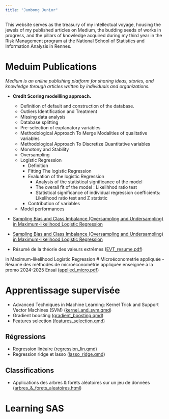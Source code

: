 ```yaml
---
title: "Jumbong Junior"
---
```


<div class="box">

This website serves as the treasury of my intellectual voyage, housing the jewels of my published articles on Medium, the budding seeds of works in progress, and the pillars of knowledge acquired during my third year in the Risk Management program at the National School of Statistics and Information Analysis in Rennes.

</div>

# Meduim Publications

*Medium is an online publishing platform for sharing ideas, stories, and knowledge through articles written by individuals and organizations.*

- **Credit Scoring modellling approach.**
    - Definition of default and construction of the database.
    - Outliers Identification and Treatment
    - Missing data analysis
    - Database splitting
    - Pre-selection of explanatory variables
    - Methodological Approach To Merge Modalities of qualitative variables
    - Methodological Approach To Discretize Quantitative variables
    - Monotony and Stability
    - Oversampling
    - Logistic Regression
        - Definition
        - Fitting The logistic Regression
        - Evaluation of the logistic Regression
            - Analysis of the statistical significance of the model
            - The overall fit of the model : Likelihhod ratio test
            - Statistical significance of individual regression coefficients: Likelihood ratio test and Z statistic
        - Contribution of variables
    - Model performances
- [Sampling Bias and Class Imbalance (Oversampling and Undersampling) in Maximum-likelihood Logistic Regression](Meduim/RegressionLogistique/bias_sample.qmd)
- <a href="Meduim/RegressionLogistique/bias_sample.qmd" target="_self">Sampling Bias and Class Imbalance (Oversampling and Undersampling) in Maximum-likelihood Logistic Regression</a>



- Résumé de la théorie des valeurs extrêmes ([EVT_resume.pdf](3A/EVT/EVT_resume.pdf))


in Maximum-likelihood Logistic Regression
# Microéconometrie appliquée
- Résumé des méthodes de microéconométrie appliquée enseignée à la promo 2024-2025 Ensai ([applied_micro.pdf](2A/Courses.pdf))

# Apprentissage supervisée

- Advanced Techniques in Machine Learning: Kernel Trick and Support Vector Machines (SVM) ([kernel_and_svm.qmd](3A/Apprentisage-stat/Tp2.qmd))
- Gradient boosting ([gradient_boosting.qmd](3A/Apprentisage-stat/Tp3.qmd))
- Features selection ([features_selection.qmd](3A/Apprentisage-stat/Tp4.qmd))

## Régressions

- Regression linéaire ([regression_lin.qmd](2A/App_sup/reg_lin.qmd))
- Regression ridge et lasso ([lasso_ridge.qmd](3A/Apprentisage-stat/Tp1.qmd))

## Classifications

- Applications des arbres & forêts aléatoires sur un jeu de données ([arbres_&_forets_aleatoires.html](2A/App_sup/arbres_&_forets_aleatoires.html)) </li>

# Learning SAS